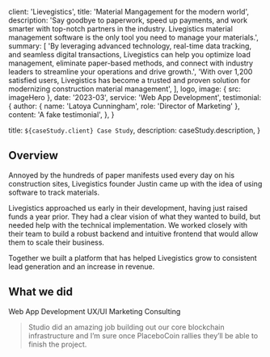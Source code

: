 
  client: 'Lievegistics',
  title: 'Material Mangagement for the modern world',
  description:
    'Say goodbye to paperwork, speed up payments, and work smarter with top-notch partners in the industry. Livegistics material management software is the only tool you need to manage your materials.',
  summary: [
    'By leveraging advanced technology, real-time data tracking, and seamless digital transactions, Livegistics can help you optimize load management, eliminate paper-based methods, and connect with industry leaders to streamline your operations and drive growth.',
    'With over 1,200 satisfied users, Livegistics has become a trusted and proven solution for modernizing construction material management',
  ],
  logo,
  image: { src: imageHero },
  date: '2023-03',
  service: 'Web App Development',
  testimonial: {
    author: { name: 'Latoya Cunningham', role: 'Director of Marketing' },
    content:
      'A fake testimonial',
  },
}

  title: `${caseStudy.client} Case Study`,
  description: caseStudy.description,
}

## Overview
Annoyed by the hundreds of paper manifests used every day on his construction sites, Livegistics founder Justin came up with the idea of using software to track materials.

Livegistics approached us early in their development, having just raised funds a year prior. They had a clear vision of what they wanted to build, but needed help with the technical implementation. We worked closely with their team to build a robust backend and intuitive frontend that would allow them to scale their business.

Together we built a platform that has helped Livegistics grow to consistent lead generation and an increase in revenue.


## What we did

<TagList>
  <TagListItem>Web App Development</TagListItem>
  <TagListItem>UX/UI</TagListItem>
  <TagListItem>Marketing Consulting</TagListItem>
</TagList>

<Blockquote
  author={{ name: 'Emily Selman', role: 'Head of Engineering at Unseal' }}
  image={{ src: imageEmilySelman }}
>
  Studio did an amazing job building out our core blockchain infrastructure and
  I’m sure once PlaceboCoin rallies they’ll be able to finish the project.
</Blockquote>

<StatList>
  <StatListItem value="34%" label="Fewer transactions" />
  <StatListItem value="10%" label="Slower transactions" />
  <StatListItem value="1000ms" label="Transaction latency" />
  <StatListItem value="3" label="Active nodes" />
</StatList>
